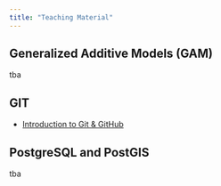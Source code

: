 ```yaml
---
title: "Teaching Material"
---
```


## Generalized Additive Models (GAM)

tba

## GIT

- [Introduction to Git & GitHub](GIT/Git.html)

## PostgreSQL and PostGIS

tba


